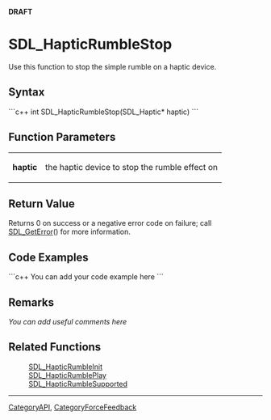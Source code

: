 <!-- pragma section-numbers off -->
<!-- pragma camelcase off -->
'''DRAFT'''

= SDL_HapticRumbleStop =
Use this function to stop the simple rumble on a haptic device.


== Syntax ==
```c++
int SDL_HapticRumbleStop(SDL_Haptic* haptic)
```

== Function Parameters ==
{|
|'''haptic'''
|the haptic device to stop the rumble effect on
|}

== Return Value ==
Returns 0 on success or a negative error code on failure; call [[SDL_GetError]]() for more information.

== Code Examples ==
```c++
You can add your code example here
```

== Remarks ==
''You can add useful comments here''

== Related Functions ==
:[[SDL_HapticRumbleInit]]
:[[SDL_HapticRumblePlay]]
:[[SDL_HapticRumbleSupported]]

----
[[CategoryAPI]], [[CategoryForceFeedback]]
